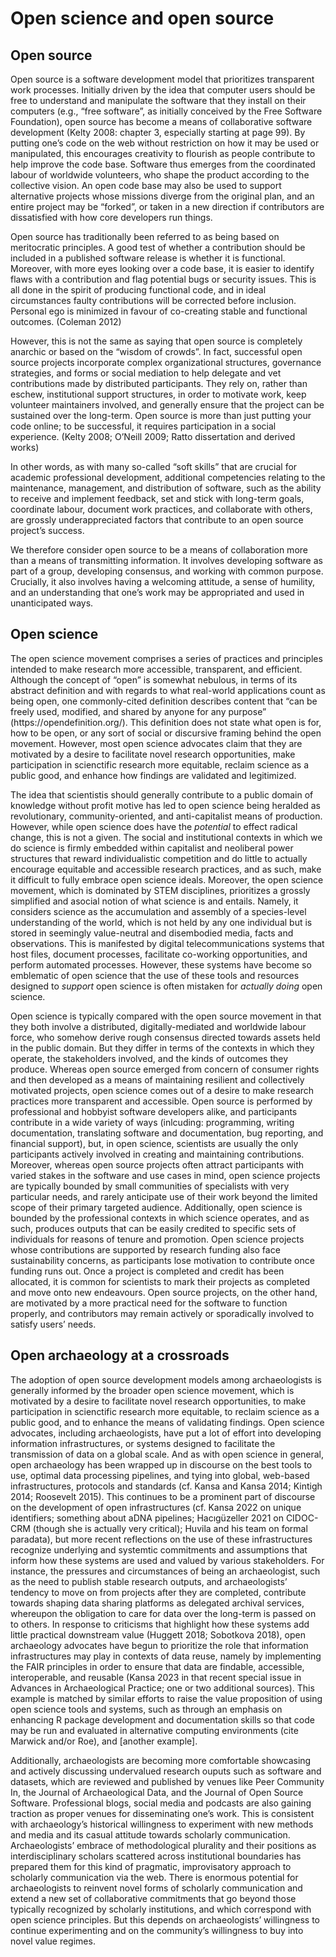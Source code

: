 # Open science and open source

## Open source

Open source is a software development model that prioritizes transparent work processes. Initially driven by the idea that computer users should be free to understand and manipulate the software that they install on their computers (e.g., "free software", as initially conceived by the Free Software Foundation), open source has become a means of collaborative software development (Kelty 2008: chapter 3, especially starting at page 99). By putting one's code on the web without restriction on how it may be used or manipulated, this encourages creativity to flourish as people contribute to help improve the code base. Software thus emerges from the coordinated labour of worldwide volunteers, who shape the product according to the collective vision. An open code base may also be used to support alternative projects whose missions diverge from the original plan, and an entire project may be "forked", or taken in a new direction if contributors are dissatisfied with how core developers run things.

Open source has traditionally been referred to as being based on meritocratic principles. A good test of whether a contribution should be included in a published software release is whether it is functional. Moreover, with more eyes looking over a code base, it is easier to identify flaws with a contribution and flag potential bugs or security issues. This is all done in the spirit of producing functional code, and in ideal circumstances faulty contributions will be corrected before inclusion. Personal ego is minimized in favour of co-creating stable and functional outcomes. (Coleman 2012)

However, this is not the same as saying that open source is completely anarchic or based on the "wisdom of crowds". In fact, successful open source projects incorporate complex organizational structures, governance strategies, and forms or social mediation to help delegate and vet contributions made by distributed participants. They rely on, rather than eschew, institutional support structures, in order to motivate work, keep volunteer maintainers involved, and generally ensure that the project can be sustained over the long-term. Open source is more than just putting your code online; to be successful, it requires participation in a social experience. (Kelty 2008; O'Neill 2009; Ratto dissertation and derived works)

In other words, as with many so-called "soft skills" that are crucial for academic professional development, additional competencies relating to the maintenance, management, and distribution of software, such as the ability to receive and implement feedback, set and stick with long-term goals, coordinate labour, document work practices, and collaborate with others, are grossly underappreciated factors that contribute to an open source project's success.

We therefore consider open source to be a means of collaboration more than a means of transmitting information. It involves developing software as part of a group, developing consensus, and working with common purpose. Crucially, it also involves having a welcoming attitude, a sense of humility, and an understanding that one's work may be appropriated and used in unanticipated ways.

## Open science

The open science movement comprises a series of practices and principles intended to make research more accessible, transparent, and efficient. Although the concept of "open" is somewhat nebulous, in terms of its abstract definition and with regards to what real-world applications count as being open, one commonly-cited definition describes content that "can be freely used, modified, and shared by anyone for any purpose" (https://opendefinition.org/). This definition does not state what open is for, how to be open, or any sort of social or discursive framing behind the open movement. However, most open science advocates claim that they are motivated by a desire to facilitate novel research opportunities, make participation in scienctific research more equitable, reclaim science as a public good, and enhance how findings are validated and legitimized.

The idea that scientistis should generally contribute to a public domain of knowledge without profit motive has led to open science being heralded as revolutionary, community-oriented, and anti-capitalist means of production. However, while open science does have the _potential_ to effect radical change, this is not a given. The social and institutional contexts in which we do science is firmly embedded within capitalist and neoliberal power structures that reward individualistic competition and do little to actually encourage equitable and accessible research practices, and as such, make it difficult to fully embrace open science ideals. Moreover, the open science movement, which is dominated by STEM disciplines, prioritizes a grossly simplified and asocial notion of what science is and entails. Namely, it considers science as the accumulation and assembly of a species-level understanding of the world, which is not held by any one individual but is stored in seemingly value-neutral and disembodied media, facts and observations. This is manifested by digital telecommunications systems that host files, document processes, facilitate co-working opportunities, and perform automated processes. However, these systems have become so emblematic of open science that the use of these tools and resources designed to _support_ open science is often mistaken for _actually doing_ open science.

Open science is typically compared with the open source movement in that they both involve a distributed, digitally-mediated and worldwide labour force, who somehow derive rough consensus directed towards assets held in the public domain. But they differ in terms of the contexts in which they operate, the stakeholders involved, and the kinds of outcomes they produce. Whereas open source emerged from concern of consumer rights and then developed as a means of maintaining resilient and collectively motivated projects, open science comes out of a desire to make research practices more transparent and accessible. Open source is performed by professional and hobbyist software developers alike, and participants contribute in a wide variety of ways (inlcuding: programming, writing documentation, translating software and documentation, bug reporting, and financial support), but, in open science, scientists are usually the only participants actively involved in creating and maintaining contributions. Moreover, whereas open source projects often attract participants with varied stakes in the software and use cases in mind, open science projects are typically bounded by small communities of specialists with very particular needs, and rarely anticipate use of their work beyond the limited scope of their primary targeted audience. Additionally, open science is bounded by the professional contexts in which science operates, and as such, produces outputs that can be easily credited to specific sets of individuals for reasons of tenure and promotion. Open science projects whose contributions are supported by research funding also face sustainability concerns, as participants lose motivation to contribute once funding runs out. Once a project is completed and credit has been allocated, it is common for scientists to mark their projects as completed and move onto new endeavours. Open source projects, on the other hand, are motivated by a more practical need for the software to function properly, and contributors may remain actively or sporadically involved to satisfy users' needs.

## Open archaeology at a crossroads

The adoption of open source development models among archaeologists is generally informed by the broader open science movement, which is motivated by a desire to facilitate novel research opportunities, to make participation in scienctific research more equitable, to reclaim science as a public good, and to enhance the means of validating findings. Open science advocates, including archaeologists, have put a lot of effort into developing information infrastructures, or systems designed to facilitate the transmission of data on a global scale. And as with open science in general, open archaeology has been wrapped up in discourse on the best tools to use, optimal data processing pipelines, and tying into global, web-based infrastructures, protocols and standards (cf. Kansa and Kansa 2014; Kintigh 2014; Roosevelt 2015). This continues to be a prominent part of discourse on the development of open infrastructures (cf. Kansa 2022 on unique  identifiers; something about aDNA pipelines; Hacıgüzeller 2021 on CIDOC-CRM (though she is actually very critical); Huvila and his team on formal paradata), but more recent reflections on the use of these infrastructures recognize underlying and systemtic commitments and assumptions that inform how these systems are used and valued by various stakeholders. For instance, the pressures and circumstances of being an archaeologist, such as the need to publish stable research outputs, and archaeologists' tendency to move on from projects after they are completed, contribute towards shaping data sharing platforms as delegated archival services, whereupon the obligation to care for data over the long-term is passed on to others. In response to criticisms that highlight how these systems add little practical downstream value (Huggett 2018; Sobotkova 2018), open archaeology advocates have begun to prioritize the role that information infrastructures may play in contexts of data reuse, namely by implementing the FAIR principles in order to ensure that data are findable, accessible, interoperable, and reusable (Kansa 2023 in that recent special issue in Advances in Archaeological Practice; one or two additional sources). This example is matched by similar efforts to raise the value proposition of using open science tools and systems, such as through an emphasis on enhancing R package development and documentation skills so that code may be run and evaluated in alternative computing environments (cite Marwick and/or Roe), and [another example].

Additionally, archaeologists are becoming more comfortable showcasing and actively discussing undervalued research ouputs such as software and datasets, which are reviewed and published by venues like Peer Community In, the Journal of Archaeological Data, and the Journal of Open Source Software. Professional blogs, social media and podcasts are also gaining traction as proper venues for disseminating one's work. This is consistent with archaeology's historical willingness to experiment with new methods and media and its casual attitude towards scholarly communication. Archaeologists' embrace of methodological plurality and their positions as interdisciplinary scholars scattered across institutional boundaries has prepared them for this kind of pragmatic, improvisatory approach to scholarly communication via the web. There is enormous potential for archaeologists to reinvent novel forms of scholarly communication and extend a new set of collaborative commitments that go beyond those typically recognized by scholarly institutions, and which correspond with open science principles. But this depends on archaeologists' willingness to continue experimenting and on the community's willingness to buy into novel value regimes.

